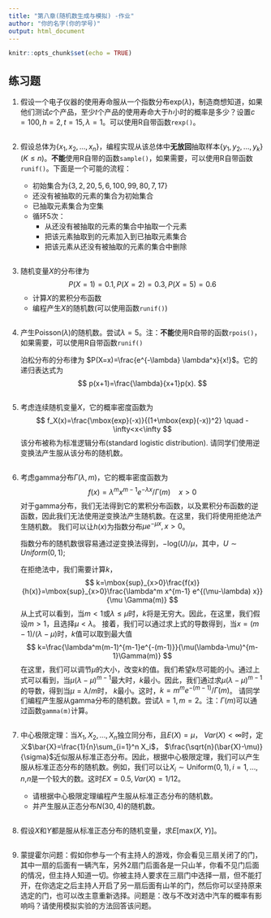---
title: "第八章(随机数生成与模拟) -作业"
author: "你的名字(你的学号)"
output: html_document
---

```{r setup, include=FALSE}
knitr::opts_chunk$set(echo = TRUE)
```


## 练习题

1. 假设一个电子仪器的使用寿命服从一个指数分布$\mbox{exp}(\lambda)$，制造商想知道，如果他们测试𝑐个产品，至少𝑡个产品的使用寿命大于ℎ小时的概率是多少？设置$c=100,h=2,t=15,\lambda=1$。可以使用R自带函数`rexp()`。

```{r}

```

2. 假设总体为$\{x_1,x_2,\ldots,x_n\}$，编程实现从该总体中**无放回**抽取样本$\{y_1,y_2,\ldots,y_k\}$($K\leq n$)。**不能**使用R自带的函数`sample()`，如果需要，可以使用R自带函数`runif()`。下面是一个可能的流程：

    - 初始集合为$\{3,2,20,5,6,100,99,80,7,17\}$
    - 还没有被抽取的元素的集合为初始集合
    - 已抽取元素集合为空集
    - 循环$5$次：
        - 从还没有被抽取的元素的集合中抽取一个元素
        - 把该元素抽取到的元素加入到已抽取元素集合
        - 把该元素从还没有被抽取的元素的集合中删除
        
```{r}

```

3. 随机变量$X$的分布律为
$$P(X=1)=0.1, P(X=2)=0.3, P(X=5)=0.6$$
    - 计算$X$的累积分布函数
    - 编程产生$X$的随机数(可以使用函数`runif()`)
 
```{r}

```
   
4. 产生$\mbox{Poisson}(\lambda)$的随机数。尝试$\lambda=5$。注：**不能**使用R自带的函数`rpois()`，如果需要，可以使用R自带函数`runif()`

   泊松分布的分布律为
$P(X=x)=\frac{e^{-\lambda} \lambda^x}{x!}$。它的递归表达式为
$$
p(x+1)=\frac{\lambda}{x+1}p(x).
$$
```{r}

```


5. 考虑连续随机变量$X$，它的概率密度函数为
$$
f_X(x)=\frac{\mbox{exp}(-x)}{(1+\mbox{exp}(-x))^2} \quad -\infty<x<\infty
$$
该分布被称为标准逻辑分布(standard logistic distribution). 请同学们使用逆变换法产生服从该分布的随机数。
```{r}

```
6. 考虑gamma分布$\Gamma(\lambda, m)$，它的概率密度函数为
$$
f(x)=\lambda^m x^{m-1} e^{-\lambda x}/\Gamma(m) \quad x>0
$$
对于gamma分布，我们无法得到它的累积分布函数，以及累积分布函数的逆函数，因此我们无法使用逆变换法产生随机数。在这里，我们将使用拒绝法产生随机数。
我们可以让$h(x)$为指数分布$\mu e^{-\mu x},x>0$。

    指数分布的随机数很容易通过逆变换法得到，$-\mbox{log}(U)/\mu$，其中，$U\sim Uniform(0,1)$;
    
    在拒绝法中，我们需要计算$k$，
$$
k=\mbox{sup}_{x>0}\frac{f(x)}{h(x)}=\mbox{sup}_{x>0}\frac{\lambda^m x^{m-1} e^{(\mu-\lambda) x}}{\mu \Gamma(m)}
$$
从上式可以看到，当$m<1$或$\lambda \leq \mu$时，$k$将是无穷大。因此，在这里，我们假设$m>1$，且选择$\mu<\lambda$。
    接着，我们可以通过求上式的导数得到，当$x=(m-1)/(\lambda-\mu)$时，$k$值可以取到最大值
    $$
    k=\frac{\lambda^m(m-1)^{m-1}e^{-(m-1)}}{\mu(\lambda-\mu)^{m-1}\Gamma(m)}
    $$
    在这里，我们可以调节$\mu$的大小，改变$k$的值。我们希望$k$尽可能的小。通过上式可以看到，当$\mu(\lambda-\mu)^{m-1}$最大时，$k$最小。因此，我们通过求$\mu(\lambda-\mu)^{m-1}$的导数，得到当$\mu=\lambda/m$时， $k$最小。这时，$k=m^me^{-(m-1)}/\Gamma(m)$。
    请同学们编程产生服从gamma分布的随机数。尝试$\lambda=1, m=2$。注：$\Gamma(m)$可以通过函数`gamma(m)`计算。
    
```{r}

```

7. 中心极限定理：当$X_1,X_2,\ldots,X_n$独立同分布，且$E(X)=\mu$，
$Var(X)<\infty$时，定义$\bar{X}=\frac{1}{n}\sum_{i=1}^n X_i$，
$\frac{\sqrt{n}(\bar{X}-\mu)}{\sigma}$近似服从标准正态分布。因此，根据中心极限定理，我们可以产生服从标准正态分布的随机数。例如，我们可以让$X_i\sim \mbox{Uniform}(0,1),i=1,\ldots,n$,$n$是一个较大的数。这时$EX=0.5,Var(X)=1/12$。

    - 请根据中心极限定理编程产生服从标准正态分布的随机数。
    - 并产生服从正态分布$N(30,4)$的随机数。

```{r}

```

8. 假设$X$和$Y$都是服从标准正态分布的随机变量，求$E[\mbox{max}(X,Y)]$。
```{r}

```

9. 蒙提霍尔问题：假如你参与一个有主持人的游戏，你会看见三扇关闭了的门，其中一扇的后面有一辆汽车，另外2扇门后面各是一只山羊，你看不见门后面的情况，但主持人知道一切。你被主持人要求在三扇门中选择一扇，但不能打开，在你选定之后主持人开启了另一扇后面有山羊的门，然后你可以坚持原来选定的门，也可以改主意重新选择。问题是：改与不改对选中汽车的概率有影响吗？请使用模拟实验的方法回答该问题。

```{r}

```


